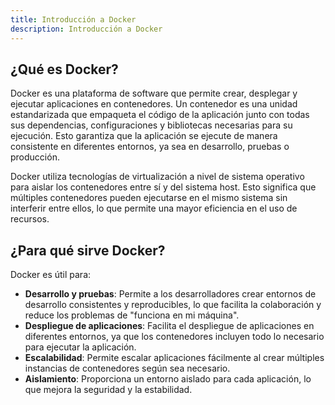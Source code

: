```yaml
---
title: Introducción a Docker
description: Introducción a Docker
---
```


## ¿Qué es Docker?

Docker es una plataforma de software que permite crear, desplegar y ejecutar aplicaciones en contenedores. 
Un contenedor es una unidad estandarizada que empaqueta el código de la aplicación junto con todas sus dependencias, 
configuraciones y bibliotecas necesarias para su ejecución. Esto garantiza que la aplicación se ejecute de manera 
consistente en diferentes entornos, ya sea en desarrollo, pruebas o producción.

Docker utiliza tecnologías de virtualización a nivel de sistema operativo para aislar los contenedores entre sí y 
del sistema host. Esto significa que múltiples contenedores pueden ejecutarse en el mismo sistema sin interferir entre ellos, 
lo que permite una mayor eficiencia en el uso de recursos.

## ¿Para qué sirve Docker?

Docker es útil para:
- **Desarrollo y pruebas**: Permite a los desarrolladores crear entornos de desarrollo consistentes y reproducibles, lo que facilita la colaboración y reduce los problemas de "funciona en mi máquina".
- **Despliegue de aplicaciones**: Facilita el despliegue de aplicaciones en diferentes entornos, ya que los contenedores incluyen todo lo necesario para ejecutar la aplicación.
- **Escalabilidad**: Permite escalar aplicaciones fácilmente al crear múltiples instancias de contenedores según sea necesario.
- **Aislamiento**: Proporciona un entorno aislado para cada aplicación, lo que mejora la seguridad y la estabilidad.

